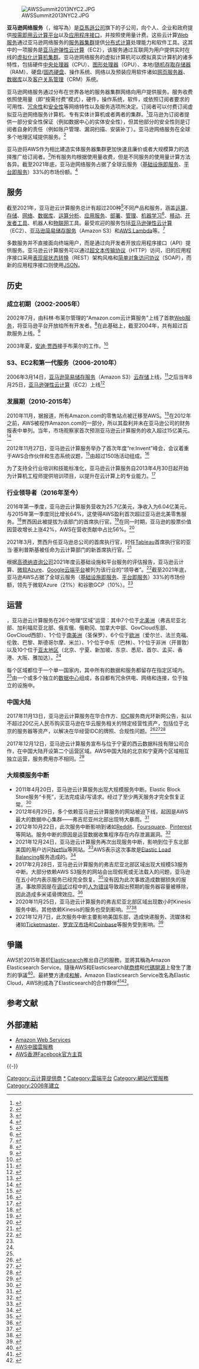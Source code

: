 {{NoteTA
|G1 = IT
|T=zh-cn:亚马逊云计算服务; zh-tw:亞馬遜雲端運算服務
|1=zh-cn:亚马逊云计算服务; zh-tw:亞馬遜雲端運算服務
}}
{{Infobox website
| name = 亚马逊云计算服务<br>Amazon Web Services, Inc.
| logo = Amazon Web Services Logo.svg
| logo_size = 150px
| logocaption = 
| screenshot = 
| caption = 
| collapsible = 
| collapsetext = 
| url = {{website|aws.amazon.com}}
| type = [[子公司|子公司]]
| industry = [[Web服务|Web服务]]、[[云计算|云计算]]
| registration = 
| language = 
| num_users = 
| content_license = 
| programming_language = 
| parent = [[亚马逊公司|亚马逊公司]]
| subsidiaries = {{plainlist|
* [[Annapurna_Labs|Annapurna Labs]]
* [[AWS_Elemental|AWS Elemental]]
* [[NICE_Software|NICE Software]]<ref>{{Cite web |title=NICE - an AWS Company |url=https://www.nice-software.com/ |archive-url=https://archive.today/20210218095203/https://www.nice-software.com/ |archive-date=2021-02-18 |access-date=2019-01-04 |website=nice-software.com |url-status=live }}</ref>
* [[Wickr|Wickr]]
}}
| author = 
| editor = 
| launch_date = {{plainlist|
* [[Web服务|Web服务]]：{{start date and age|2002|07}}<ref name="2002launch2006relaunch">{{cite web |archive-url=https://web.archive.org/web/20151015165250/http://phx.corporate-ir.net/phoenix.zhtml?c=176060&p=irol-newsArticle&ID=830816 |archive-date=2015-10-15 |url-status=dead |url=http://phx.corporate-ir.net/phoenix.zhtml?c=176060&p=irol-newsArticle&ID=830816 |title=Amazon - Press Room - Press Release |website=phx.corporate-ir.net |access-date=2017-06-08}}</ref>
* [[云计算|云计算]]：{{start date and age|2006|03}}<ref name="amazon">{{cite web |url=http://aws.amazon.com/about-aws/ |title=About AWS |date=September 2011 |access-date=2012-05-16 |archive-url=https://web.archive.org/web/20121005123855/http://aws.amazon.com/about-aws/ |archive-date=2012-10-05}}</ref>
}}
| revenue = {{increase}} $622亿美元（2021年）<ref name="2021sales">{{Cite web |title=AWS vs Amazon: Cloud giant’s revenue rises as parent company’s profit falls during Q4 |url=https://www.computerweekly.com/news/252512961/AWS-vs-Amazon-Cloud-giants-revenue-rises-as-parent-companys-profit-falls-during-Q4 |date=2022-02-04 |last1=Donnelly |first1=Caroline |access-date=2022-04-29 |website= |archive-date=2022-05-22 |archive-url=https://web.archive.org/web/20220522203755/https://www.computerweekly.com/news/252512961/AWS-vs-Amazon-Cloud-giants-revenue-rises-as-parent-companys-profit-falls-during-Q4 }}</ref>
| operating_income = {{increase}} $185亿美元（2021年）<ref>{{Cite web |title=Annual operating income of Amazon from 2014 to 2021, by segment|url=https://www.statista.com/statistics/241835/amazon-operating-income-annual-by-segment/|date=2022-02-16 |access-date=2022-04-29 |website=statista|first1=Daniela|last1= Coppola |url-status=live }}</ref>
| alexa = <!-- {{increase}} {{steady}} {{decrease}} [http://www.alexa.com/siteinfo/example.com ##] (US/Global, MM/YYYY) -->
| current_status = 运营中
| footnotes = 
| key_people = {{plainlist|
* 亚当·塞利普斯基（Adam Selipsky，首席执行官）<ref>{{Cite press release |title=AWS announces next CEO |url=https://www.aboutamazon.com/news/company-news/aws-announces-next-ceo |date=2021-03-23 |archive-url=https://archive.today/20210323214637/https://www.aboutamazon.com/news/company-news/aws-announces-next-ceo |archive-date=2021-03-23 |access-date=2021-03-23|website=aboutamazon.com |url-status=live }}</ref>
* 斯蒂芬·施密特（Stephen Schmidt，首席信息安全官）
* 马特·加尔曼（Matt Garman）
* 彼得·德桑蒂斯（Peter DeSantis）
* 巴比克·帕尔维茨（Babik Parvez）
* 詹姆斯·汉密尔顿（James Hamilton）
* <ref>{{cite news |title=Amazon Web Services' Org Chart: Here's the internal map of the 95 most powerful executives under cloud boss Andy Jassy |archive-url=https://archive.today/20201204132736/https://www.businessinsider.com/amazon-web-services-org-chart-under-ceo-andy-jassy-2020-12 |archive-date=2020-12-04 |url=https://www.businessinsider.com/amazon-web-services-org-chart-under-ceo-andy-jassy-2020-12 |date=2020-12-02 |access-date=2021-03-09 |last1=Kim |first1=Eugene |first2=Ashley |last2=Stewart |first3=Shayanne |last3=Gal |publisher=Business Insider |url-status=live }}</ref>
}}
}}
[[File:AWSSummit2013NYC2.JPG|thumb]]

'''亚马逊网络服务'''（{{lang-en|Amazon Web Services}}，缩写為{{lang|en|AWS}}）是[[亞馬遜公司|亞馬遜公司]]旗下的子公司，向个人、企业和政府提供[[软件即服务|按需即用]][[云计算|云计算]][[系统平台|平台]]以及[[应用程序接口|应用程序接口]]，并按照使用量计费。这些云计算[[Web服务|Web服务]]通过亚马逊网络服务的[[服务器集群|服务器集群]]提供[[分布式计算|分布式计算]]处理能力和软件工具。这其中的一项服务是[[亚马逊弹性云计算|亚马逊弹性云计算]]（EC2），该服务通过互联网为用户提供实时在线的[[虚拟化|虚拟化]][[计算机集群|计算机集群]]。亚马逊网络服务的虚拟计算机可以模拟真实计算机的诸多特性，包括硬件[[中央处理器|中央处理器]]（CPU）、[[图形处理器|图形处理器]]（GPU）、本地/[[随机存取存储器|随机存取存储器]]（RAM）、硬盘/[[固态硬盘|固态硬盘]]、操作系统、网络以及预装应用软件诸如[[网页服务器|网页服务器]]、[[数据库|数据库]]以及[[客户关系管理|客户关系管理]]（CRM）系统。

亚马逊网络服务通过分布在世界各地的服务器集群网络向用户提供服务。服务收费依照使用量（即“按需付费”模式），硬件，操作系统，软件，或依照订阅者要求的可用性、[[冗餘|冗余性]]和[[计算机安全|安全性]]等网络特性以及服务选项所决定。订阅者可以付费订阅虚拟亚马逊网络服务计算机、专有实体计算机或者两者的集群。<ref name="AWSagreement">{{Cite web|url=https://aws.amazon.com/agreement/|title=AWS Customer Agreement|website=Amazon Web Services, Inc.|access-date=2022-04-29|archive-date=2018-12-25|archive-url=https://web.archive.org/web/20181225020148/https://aws.amazon.com/agreement/}}</ref>亚马逊为订阅者提供一部分安全性保证（例如数据中心的实体安全性），但其他部分的安全性则是订阅者自身的责任（例如账户管理、漏洞扫描、安装补丁）。亚马逊网络服务在全球多个地理区域提供服务。<ref name="GlobalInfrastructure">{{cite web|url = https://aws.amazon.com/about-aws/global-infrastructure/|title = AWS Global Infrastructure|date = 2016-12-22|access-date = 2022-04-29|archive-date = 2018-12-25|archive-url = https://web.archive.org/web/20181225020151/https://aws.amazon.com/about-aws/global-infrastructure/}}</ref>

亚马逊将AWS作为相比建造实体服务器集群更加快速且廉价或者大规模算力的选择推广给订阅者。<ref>{{cite web|url= http://aws.amazon.com/what-is-cloud-computing/|title= What is Cloud Computing by Amazon Web Services | AWS|access-date= 2022-04-29|archive-date= 2018-12-25|archive-url= https://web.archive.org/web/20181225020202/https://aws.amazon.com/what-is-cloud-computing/}}</ref>所有服务均根据使用量收费，但是不同服务的使用量计算方法各异。截至2021年底，亚马逊网络服务占据了全球云服务（[[基础设施即服务|基础设施即服务]]、[[平台即服务|平台即服务]]）33%的市场份额。<ref name ="marketshare">{{Cite web|title=Infographic: Amazon Leads $100 Billion Cloud Market|url=https://www.statista.com/chart/18819/worldwide-market-share-of-leading-cloud-infrastructure-service-providers/|access-date=2022-02-08|website=Statista Infographics|language=en|archive-date=2021-01-04|archive-url=https://web.archive.org/web/20210104155008/https://www.statista.com/chart/18819/worldwide-market-share-of-leading-cloud-infrastructure-service-providers/}}</ref>

==服务==
截至2021年，亚马逊云计算服务总计有超过200种<ref name="techradar">{{cite web|date=2021-03-01|title=Cloud computing with AWS|url=https://aws.amazon.com/what-is-aws/|website=aws.amazon.com|access-date=2020-02-12|archive-date=2022-05-26|archive-url=https://web.archive.org/web/20220526073248/https://aws.amazon.com/what-is-aws/}}</ref>不同产品和服务，涵盖[[运算|运算]]、[[儲存虛擬化|存储]]、[[计算机网络|网络]]、[[数据库|数据库]]、[[运算分析|运算分析]]、[[應用服務提供商|应用服务]]、[[软件部署|部署]]、[[系統管理|管理]]、[[机器学习|机器学习]]<ref>{{Cite web|first=David|last=Mosca|date=2021-04-14|title=Jersey City's ElectrifAi a leader in artificial intelligence software for business|url=https://www.nj.com/hudson/2021/04/jersey-citys-electrifai-a-leader-in-artificial-intelligence-software-for-business.html|access-date=2021-04-21|website=nj|language=en|archive-date=2022-04-30|archive-url=https://web.archive.org/web/20220430045718/https://www.nj.com/hudson/2021/04/jersey-citys-electrifai-a-leader-in-artificial-intelligence-software-for-business.html}}</ref>、[[移动程序开发|移动]]、[[软件开发工具|开发者工具]]、机器人和[[物联网|物联网]]工具。最受欢迎的服务包括[[亚马逊弹性云计算|亚马逊弹性云计算]]（EC2）、[[亚马逊简易储存服务|亚马逊简易储存服务]]（Amazon S3）和[[AWS_Lambda|AWS Lambda]]等。<ref name="mostpopularservices">{{cite web|date=2019-08-31|title=Top 10 AWS Services according to popularity|url=https://medium.com/faun/top-10-aws-services-according-to-popularity-bd78eea2f7a9|website=medium.com|access-date=2022-04-30|archive-date=2020-10-12|archive-url=https://web.archive.org/web/20201012110202/https://medium.com/faun/top-10-aws-services-according-to-popularity-bd78eea2f7a9}}</ref>

多数服务并不直接面向终端用户，而是通过向开发者开放应用程序接口（API）提供服务。亚马逊云计算服务可以通过[[超文本传输协议|超文本传输协议]]（HTTP）访问，旧的应用程序接口采用[[表现层状态转换|表现层状态转换]]（REST）架构风格和[[简单对象访问协议|简单对象访问协议]]（SOAP），而新的应用程序接口则使用[[JSON|JSON]]。

== 历史 ==
{{Expand language|en}}
=== 成立初期（2002-2005年） ===
2002年7月，由科林·布莱尔管理的“Amazon.com云计算服务”上线了首款[[Web服务|Web服务]]，将亚马逊平台开放给所有开发者。<ref>{{Cite press release |title=Amazon.com Launches Web Services; Developers Can Now Incorporate Amazon.com Content and Features into Their Own Web Sites; Extends "Welcome Mat" for Developers |archive-url=https://archive.today/20210205114255/https://press.aboutamazon.com/news-releases/news-release-details/amazoncom-launches-web-services |url=https://press.aboutamazon.com/news-releases/news-release-details/amazoncom-launches-web-services |archive-date=2021-02-05 |date=2002-07-16 |agency=Amazon, Inc. |access-date=2021-02-05 |url-status=live }}</ref>在此基础上，截至2004年，共有超过百款服务上线。<ref name="tomlinux">{{Cite web |title=Amazon lauds Linux infrastructure |archive-url=https://archive.today/20210311105019/https://www.computerweekly.com/news/2240054229/Amazon-lauds-Linux-infrastructure |archive-date=2021-03-11 |url=https://www.computerweekly.com/news/2240054229/Amazon-lauds-Linux-infrastructure |date=2004-01-22 |first1=Stacy |last1=Cowley |via=computerweekly.com |publisher=IDG News |access-date=2021-03-14 |url-status=live }}</ref>

2003年夏，[[安迪·贾西|安迪·贾西]]接手布莱尔的工作。<ref name="working">{{Cite book |url=https://books.google.com/books?id=jgn5DwAAQBAJ |title=Working Backwards: Insights, Stories, and Secrets from Inside Amazon |last1=Bryar |first1=Colin |last2=Carr |first2=Bill |via=books.google.com |isbn=9781529033854 |year=2021 |publisher=Pan MacMillan |access-date=2022-04-30 |archive-date=2022-05-14 |archive-url=https://web.archive.org/web/20220514122535/https://books.google.com/books?id=jgn5DwAAQBAJ }}</ref>

=== S3、EC2和第一代服务（2006-2010年） ===
2006年3月14日，[[亚马逊简易储存服务|亚马逊简易储存服务]]（Amazon S3）[[云存储|云存储]]上线，<ref name=pieday>{{Cite press release |title=Amazon Web Services Launches |agency=Amazon, Inc. |url=https://press.aboutamazon.com/news-releases/news-release-details/amazon-web-services-launches-amazon-s3-simple-storage-service |access-date= 2021-02-05 |archive-url=https://archive.today/20210205114227/https://press.aboutamazon.com/news-releases/news-release-details/amazon-web-services-launches-amazon-s3-simple-storage-service |archive-date= 2021-02-05 |url-status=live }}</ref>之后当年8月25日，[[亚马逊弹性云计算|亚马逊弹性云计算]]（EC2）上线<ref name=ec2l>{{Cite web |title=Amazon EC2 Beta |url=https://aws.amazon.com/blogs/aws/amazon_ec2_beta/ |archive-url=https://archive.today/20210205151843/https://aws.amazon.com/blogs/aws/amazon_ec2_beta/ |date= 2006-08-25 |archive-date= 2021-02-05 |website=aws.amazon.com |last1=Barr |first1=Jeff |access-date= 2021-02-05 |url-status=live }}</ref>

=== 发展期（2010-2015年） ===
2010年11月，据报道，所有Amazon.com的零售站点被迁移至AWS。<ref>{{cite web |url=http://www.slideshare.net/AmazonWebServices/2011-aws-tour-australia-closing-keynote-how-amazoncom-migrated-to-aws-by-jon-jenkins |title=2011 AWS Tour Australia, Closing Keynote: How Amazon.com migrated to AWS, by Jon Jenkins |publisher=Amazon Web Services |date=2011-07-14 |access-date=2013-12-16 |archive-date=2018-12-25 |archive-url=https://web.archive.org/web/20181225020149/https://www.slideshare.net/AmazonWebServices/2011-aws-tour-australia-closing-keynote-how-amazoncom-migrated-to-aws-by-jon-jenkins%20 }}</ref>在2012年之前，AWS被视作Amazon.com的一部分，所以其盈利并未在亚马逊公司的财务报表中单列。当年，市场观察家首次预测亚马逊云计算服务的收入超过15亿美元。<ref>{{cite web |url=http://wikibon.org/wiki/v/Cloud_Computing_2013%3A_The_Amazon_Gorilla_Invades_the_Enterprise |title=Cloud Computing 2013: The Amazon Gorilla Invades The Enterprise |publisher=Wikibon |access-date=2013-07-17 |archive-date=2019-01-05 |archive-url=https://web.archive.org/web/20190105234432/https://wikibon.org/wiki/v/Cloud_Computing_2013%3A_The_Amazon_Gorilla_Invades_the_Enterprise%20 }}</ref>

2012年11月27日，亚马逊云计算服务举办了首次年度“re:Invent”峰会，会议着重于AWS合作伙伴和生态系统议题，<ref>{{Cite web |title=Amazon CEO Jeff Bezos Will Address Cloud Partners at AWS re:Invent |url=https://www.channelfutures.com/business-models/amazon-ceo-jeff-bezos-will-address-cloud-partners-at-aws-reinvent |archive-url=https://archive.today/20210310184702/https://www.channelfutures.com/business-models/amazon-ceo-jeff-bezos-will-address-cloud-partners-at-aws-reinvent |archive-date= 2021-03-10 |access-date= 2021-03-09 |website=channelfutures.com |date= 2012-11-19 |url-status=live }}</ref>由超过150场活动组成。<ref name="freinventblog">{{Cite web |title=Get Ready to Register for AWS re:Invent |url=https://aws.amazon.com/blogs/aws/get-ready-to-register-for-aws-reinvent/ |date= 2012-07-17 |archive-url=https://archive.today/20210310192937/https://aws.amazon.com/blogs/aws/get-ready-to-register-for-aws-reinvent/ |archive-date=2021-03-10 |website=aws.amazon.com |first1=Jeff |last1=Barr |access-date= 2021-03-10 |url-status=live }}</ref>

为了支持全行业培训和技能标准化，亚马逊云计算服务自2013年4月30日起开始为计算机工程师提供培训项目，以提升在云计算上的专业能力。<ref>{{cite web |url=http://www.pcworld.com/article/2036960/amazon-web-services-launches-new-certification-program.html |title=AWS began offering a certification program for computer engineers with expertise in cloud computing. |publisher=www.pcworld.com |date=2013-05-01 |access-date=2013-11-08 |archive-date=2020-11-25 |archive-url=https://web.archive.org/web/20201125025109/https://www.pcworld.com/article/2036960/amazon-web-services-launches-new-certification-program.html }}</ref>

=== 行业领导者（2016年至今） ===
2016年第一季度，亚马逊云计算服务营收为25.7亿美元，净收入为6.04亿美元，与2015年第一季度同比增长64%，这使得AWS盈利首次超过亚马逊北美零售服务。<ref>{{cite web|url=https://www.theverge.com/2016/4/28/11530336/amazon-q1-first-quarter-2016-earnings|title=Amazon's earnings soar as its hardware takes the spotlight|publisher=The Verge|date=2016-04-28|first1=Nick|last1=Statt|access-date=2022-04-30|archive-date=2020-11-12|archive-url=https://web.archive.org/web/20201112194106/https://www.theverge.com/2016/4/28/11530336/amazon-q1-first-quarter-2016-earnings}}</ref>贾西因此被提拔为该部门的首席执行官。<ref name="CEO Andy Jassy">{{cite web|last1=Jordan|first1=Novet|title=Andy Jassy is finally named CEO of Amazon Web Services|url=https://venturebeat.com/2016/04/07/andy-jassy-is-finally-named-ceo-of-amazon-web-services/|website=venturebeat.com|date=2016-04-07|access-date=2016-07-26|archive-date=2021-02-03|archive-url=https://archive.today/20210203123143/https://venturebeat.com/2016/04/07/andy-jassy-is-finally-named-ceo-of-amazon-web-services/}}</ref>在同一时期，亚马逊的股票价值因营收增长上涨42%，AWS在营收贡献中占比56%。<ref>{{cite web|url=https://finance.yahoo.com/news/why-amazon-stock-is-up-42-percent-in-just-3-months-web-services-and-profitability-181247737.html|title=Here's why Amazon stock is up 42% in just 3 months|author=Daniel Roberts|date=2016-05-24|publisher=Yahoo Finance|access-date=2022-04-30|archive-date=2018-12-25|archive-url=https://web.archive.org/web/20181225020159/https://finance.yahoo.com/news/why-amazon-stock-is-up-42-percent-in-just-3-months-web-services-and-profitability-181247737.html}}</ref>

2021年3月，贾西升任亚马逊总公司的首席执行官，时任[[Tableau|Tableau]]首席执行官的亚当·塞利普斯基被任命为云计算部门的新首席执行官。<ref>{{cite web|url=https://techcrunch.com/2021/03/23/tableau-ceo-adam-selipsky-is-returning-to-aws-to-replace-andy-jassy-as-ceo/|title=Tableau CEO Adam Selipsky is returning to AWS to replace Andy Jassy as CEO|publisher=TechCrunch|first1=Ron|last1=Miller|date=2021-03-23|access-date=2022-04-30|archive-date=2022-04-30|archive-url=https://web.archive.org/web/20220430152250/https://techcrunch.com/2021/03/23/tableau-ceo-adam-selipsky-is-returning-to-aws-to-replace-andy-jassy-as-ceo/}}</ref>

根据[[高德纳咨询公司|高德纳咨询公司]]2021年度云基础设施和平台服务的评估报告，亚马逊云计算、[[微软Azure|微软Azure]]、[[Google云端平台|Google云端平台]]被列为该行业的“领导者”。<ref>{{cite web|url=https://www.gartner.com/technology/media-products/reprints/AWS/1-271W1OL4-SCH.html|title=云基础设施和平台服务魔力象限|date=2021-07-27|author=Raj Bala, Bob Gill, Dennis Smith, Kevin Ji, David Wright|access-date=2022-04-30|archive-date=2022-04-30|archive-url=https://web.archive.org/web/20220430152248/https://www.gartner.com/technology/media-products/reprints/AWS/1-271W1OL4-SCH.html}}</ref>截至2021年底，亚马逊AWS占据了全球云服务（[[基础设施即服务|基础设施即服务]]、[[平台即服务|平台即服务]]）33%的市场份额，领先于微软Azure（21%）和谷歌GCP（10%）。<ref name ="marketshare" />

== 运营 ==

{{As of|2022|4}}，亚马逊云计算服务在26个地理“区域”运营：其中7个位于[[北美洲|北美洲]]（弗吉尼亚北部、加利福尼亚北部、俄亥俄、俄勒冈、加拿大中部、GovCloud东部、GovCloud西部）、1个位于[[南美洲|南美洲]]（圣保罗）、6个位于[[欧洲|欧洲]]（爱尔兰、法兰克福、伦敦、巴黎、斯德哥尔摩、米兰）、1个位于中东（巴林）、1个位于非洲（开普敦）以及10个位于[[亚太地区|亚太地区]]（北京、宁夏、新加坡、东京、悉尼、首尔、孟买、香港、大阪、雅加达）。<ref name="GlobalInfrastructure" />

每个区域都位于一个单一国家内，其中所有的数据和服务都留存在指定区域内。<ref name="AWSagreement"/>由一个或多个独立的[[数据中心|数据中心]]组成，各自都有冗余供电、网络和连接，位于独立的设施中。

=== 中国大陆 ===
2017年11月13日，亚马逊云计算服务在华合作方、[[数据中心|IDC]]服务商光环新网公告，拟以不超过20亿元人民币购买亚马逊在华云服务相关的特定经营性资产，包括位于北京的服务器等资产，以解决在华经营IDC的牌照、合规性问题。<ref>{{Cite web |url=http://companies.caixin.com/2017-11-14/101170372.html |title=光环新网20亿收购AWS中国资产 力争云牌照_公司频道_财新网 |accessdate=2017-11-15 |archive-date=2017-11-15 |archive-url=https://web.archive.org/web/20171115122948/http://companies.caixin.com/2017-11-14/101170372.html |dead-url=no }}</ref><ref>{{Cite web |url=https://36kr.com/p/5102718.html |title=光环新网20亿元收购亚马逊中国云资产，或为解决安全合规问题_36氪 |accessdate=2017-11-15 |archive-date=2017-11-15 |archive-url=https://web.archive.org/web/20171115151214/https://36kr.com/p/5102718.html |dead-url=no }}</ref><ref>{{Cite web |url=http://tech.caijing.com.cn/20171114/4360559.shtml |title=AWS中国业务被出售？回应：继续服务中国客户 光环新网并非唯一选择_财经网 |accessdate=2017-11-15 |archive-date=2017-11-15 |archive-url=https://web.archive.org/web/20171115215003/http://tech.caijing.com.cn/20171114/4360559.shtml |dead-url=no }}</ref>

2017年12月12日，亚马逊云计算服务宣布与位于宁夏的西云数据科技有限公司合作，在中国大陆开设第二个运营区域。AWS中国大陆的北京和宁夏两个区域相互独立运营，服务费用亦不相同。<ref>{{cite web|url=https://www.sohu.com/a/210007398_465914|publisher=搜狐|title=AWS宁夏区域终于落地了！由西云数据运营|date=2017-12-12|access-date=2022-04-30|archive-date=2022-04-30|archive-url=https://web.archive.org/web/20220430062731/https://www.sohu.com/a/210007398_465914}}</ref>

=== 大规模服务中断 ===
* 2011年4月20日，亚马逊云计算服务出现大规模服务中断。Elastic Block Store服务“卡死”，无法完成读/写请求。经过了至少两天服务才完全恢复正常。<ref>{{cite web |url=http://aws.amazon.com/message/65648/ |title=Summary of outage occurring April 20–22, 2011 |date=2011-04-29 |access-date=2013-07-17 |archive-date=2013-09-07 |archive-url=https://web.archive.org/web/20130907143711/https://aws.amazon.com/message/65648/ }}</ref>
* 2012年6月29日，多个依赖亚马逊云计算服务的网站被迫下线，起因是AWS最大的数据中心集群——弗吉尼亚州北部出现特大暴雨。<ref>{{cite web |url=https://aws.amazon.com/message/67457/ |title=Summary of the AWS Service Event in the US East Region |date=2012-07-02 |access-date=2013-07-17 |archive-date=2013-07-24 |archive-url=https://web.archive.org/web/20130724051708/http://aws.amazon.com/message/67457/ }}</ref>
* 2012年10月22日，此次服务中断影响到诸如[[Reddit|Reddit]]、[[Foursquare|Foursquare]]、[[Pinterest|Pinterest]]等网站。服务中断的原因是运营数据收集程序存在内存泄漏漏洞。<ref>{{cite web |url=https://aws.amazon.com/message/680342/ |title=Summary of the October 22, 2012 AWS Service Event in the US-East Region |date= 2012-10-22 |access-date= 2013-07-17 |archive-url=https://web.archive.org/web/20130905042206/https://aws.amazon.com/message/680342/ |archive-date=  2013-09-05 |url-status=dead }}</ref>
* 2021年12月24日，亚马逊云计算服务再次出现服务中断，影响到位于东北部美国的用户访问[[Netflix|Netflix]]等网站。<ref>{{cite web|last=Bishop|first=Bryan|title=Netflix streaming down on some devices due to Amazon issues|date=2012-12-24|url=https://www.theverge.com/2012/12/24/3801978/netflix-streaming-down-on-some-devices-thanks-to-amazon-issues|publisher=The Verge|access-date=2013-02-05|archive-date=2020-07-25|archive-url=https://web.archive.org/web/20200725045641/https://www.theverge.com/2012/12/24/3801978/netflix-streaming-down-on-some-devices-thanks-to-amazon-issues}}</ref>AWS表示这次事故是[[Elastic_Load_Balancing|Elastic Load Balancing]]服务造成的。<ref>{{cite web |url=http://aws.amazon.com/message/680587/ |title=Summary of the December 24, 2012 Amazon ELB Service Event in the US-East Region |date=2012-12-24 |access-date=2013-07-17 |archive-date=2013-08-07 |archive-url=https://web.archive.org/web/20130807032646/http://aws.amazon.com/message/680587/ }}</ref>
* 2017年2月28日，亚马逊云计算服务的弗吉尼亚北部区域出现大规模S3服务中断。大部分依赖AWS S3服务的网站会出现假死或无法载入的问题，亚马逊在五小时内表示服务已经完全恢复。<ref>{{cite web|url=https://aws.amazon.com/message/41926/|title=Summary of the Amazon S3 Service Disruption in the Northern Virginia (US-EAST-1) Region|work=amazon.com|access-date=2017-03-02|archive-date=2021-01-12|archive-url=https://web.archive.org/web/20210112002452/https://aws.amazon.com/message/41926/}}</ref>没有因为此次事故造成数据损失的报道。事故原因是在[[调试|调试]]过程中的[[人为错误|人为错误]]导致超出预期的服务器容量被移除，因此造成多米诺骨牌效应。<ref>{{cite web |url=https://www.cnet.com/news/aws-s3-service-disruption-a-typo-blew-up-part-of-the-internet-tuesday/ |title=A typo blew up part of the internet Tuesday |publisher=CNET |date=2017-03-02 |first1=Ben Fox |last1=Rubin |access-date=2022-04-30 |archive-date=2020-11-12 |archive-url=https://web.archive.org/web/20201112035227/https://www.cnet.com/news/aws-s3-service-disruption-a-typo-blew-up-part-of-the-internet-tuesday/ }}</ref>
* 2020年11月25日，亚马逊云计算服务的弗吉尼亚北部区域出现数小时Kinesis服务中断。其他依赖Kinesis的服务也受到影响。<ref>{{Cite web|last=Speed|first=Richard|title=AWS admits to 'severely impaired' services in US-EAST-1, can't even post updates to Service Health Dashboard|url=https://www.theregister.com/2020/11/25/aws_down/|access-date=2020-11-25|website=www.theregister.com|language=en|archive-date=2020-12-19|archive-url=https://web.archive.org/web/20201219181712/https://www.theregister.com/2020/11/25/aws_down/}}</ref><ref>{{Cite web |last1=Canales |first1=Katie |last2=Dean |first2=Grace |title=Amazon Web Services is back up after a massive outage that hit sites including Roku, Adobe, and Target-owned Shipt |url=https://www.businessinsider.com/amazon-web-services-outage-websites-not-working-2020-11 |access-date=2020-11-26 |website=[[Business_Insider|Business Insider]] |archive-date=2020-12-15 |archive-url=https://web.archive.org/web/20201215145943/https://www.businessinsider.com/amazon-web-services-outage-websites-not-working-2020-11 }}</ref>
* 2021年12月7日，此次服务中断主要影响美国东部，造成快递服务、流媒体和诸如[[Ticketmaster|Ticketmaster]]、[[羅賓漢_(公司)|罗宾汉市场]]和[[Coinbase|Coinbase]]等服务受到影响。<ref>{{cite news|url=https://www.cnbc.com/2021/12/07/amazon-web-services-outage-causes-issues-at-disney-netflix-coinbase.html|title=Amazon Web Services outage brings some delivery operations to a standstill|last=Palmer|first=Annie|work=[[CNBC|CNBC]]|date=2021-12-07|access-date=2021-12-09|archive-date=2022-05-21|archive-url=https://web.archive.org/web/20220521123937/https://www.cnbc.com/2021/12/07/amazon-web-services-outage-causes-issues-at-disney-netflix-coinbase.html}}</ref>

== 爭議 ==
AWS於2015年基於[[Elasticsearch|Elasticsearch]]推出自己的服務，並將其稱為Amazon Elasticsearch Service。隨後AWS和Elasticsearch就[[商標|商標]]和[[代碼開源|代碼開源]]上發生了激烈的爭議<ref>{{Cite web|title=AWS被指「露天開採」開源軟體，Amazon：因應客戶要求|url=https://www.ithome.com.tw/news/134923|access-date=2022-02-27|work=iThome|language=zh-hant|archive-date=2022-02-28|archive-url=https://web.archive.org/web/20220228012546/https://www.ithome.com.tw/news/134923|dead-url=no}}</ref>。最終雙方達成[[和解|和解]]，Amazon Elasticsearch Service改名為Elastic Cloud，AWS則成為了Elasticsearch的合作夥伴<ref>{{Cite web|title=Elastic和AWS不吵了，不只在侵權訴訟達成協議還進一步深化合作|url=https://www.ithome.com.tw/news/149430|access-date=2022-02-27|work=iThome|language=zh-hant|archive-date=2022-03-09|archive-url=https://web.archive.org/web/20220309131934/https://www.ithome.com.tw/news/149430|dead-url=no}}</ref><ref>{{Cite web|title=Elastic 与亚马逊达成和解：“只有一个 Elasticsearch”_Cloud_诉讼_Amazon|url=https://m.sohu.com/a/524486051_355140/m.sohu.com/a/524486051_355140|access-date=2022-02-27|work=m.sohu.com|language=en}}</ref>。

== 参考文献 ==
{{Reflist|2}}

== 外部連結 ==
{{Commons category|Amazon Web Services}}
* [https://aws.amazon.com Amazon Web Services]{{Wayback|url=https://aws.amazon.com/ |date=20110222061144 }}
* [https://www.amazonaws.cn AWS中國雲服務]{{Wayback|url=https://www.amazonaws.cn/ |date=20200924195441 }}
* [https://zh-hk.facebook.com/amazonwebservices.hk/ AWS香港Facebook官方主頁]{{Wayback|url=https://zh-hk.facebook.com/amazonwebservices.hk/ |date=20190926024602 }}

{{-}}
{{雲端運算}}
{{Amazon}}
{{主要互联网公司}}  
{{Authority control}}
  
[[Category:云计算提供商|Category:云计算提供商]]
[[Category:Amazon_Web_Services|*]]
[[Category:雲端平台|Category:雲端平台]]
[[Category:網站代管服務|Category:網站代管服務]]
[[Category:2006年建立|Category:2006年建立]]